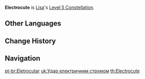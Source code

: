 {{Constellation Infobox
|image       = Constellation Electrocute.png
|description = Increases the Level of [[Violet Arc]] by 3.<br />Maximum upgrade level is 15.
|level       = 5
|character   = Lisa
|utility1    = Talent Level Increase
|utility2    = Elemental Skill Level Increase
}}
'''Electrocute''' is [[Lisa]]'s [[Level 5 Constellation]].
<!--
==Gameplay Notes==
-->

==Other Languages==
{{Other Languages
|en      = Electrocute
|zhs     = 等离态的落雷
|zhs_rm  = Děnglí Tài de Luòléi
|zht     = 等離態的落雷
|zht_rm  = Děnglí Tài de Luòléi
|zh_tl   = 
|ja      = プラズマ落雷
|ja_rm   = Purazuma Rakurai
|ja_tl   = Plasmic Thunderbolt
|ko      = 플라즈마 낙뢰
|ko_rm   = Peullajeuma Nakroe
|ko_tl   = Plasma Thunderbolt
|es      = Electrocución
|es_tl   = Electrocution
|fr      = Électrification
|fr_tl   = Electrification
|ru      = Электро казнь
|ru_tl   = Electro Execution<!--This is not the word for Electrocution, so do not attempt a portmanteau.-->
|th      = Electrocute
|vi      = Sét Đồng Phân
|vi_tl   = Isomer Lightning
|de      = Plasmaschnee
|de_tl   = Plasma Snow
|id      = Electrocute
|pt      = Eletrocutar
|pt_tl   = Electrocute
}}

==Change History==
{{Change History|1.0}}

==Navigation==
{{Talent Navbox|Lisa}}
[[pt-br:Eletrocutar]]
[[uk:Удар електричним струмом]]
[[th:Electrocute]]
